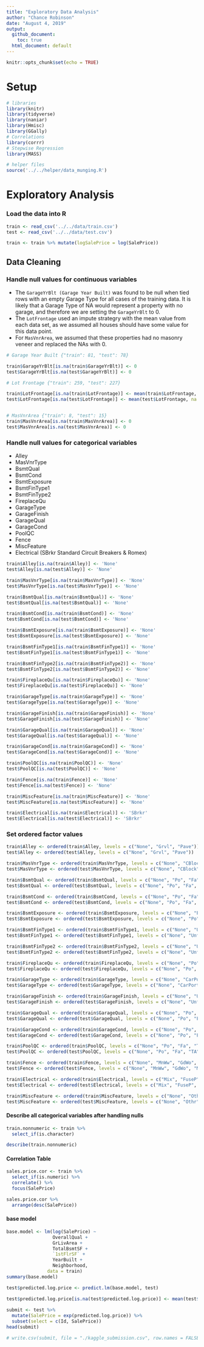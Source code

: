 ```yaml
---
title: "Exploratory Data Analysis"
author: "Chance Robinson"
date: "August 4, 2019"
output: 
  github_document:
    toc: true
  html_document: default
---
```


```r
knitr::opts_chunk$set(echo = TRUE)
```

# Setup

```r
# libraries
library(knitr)
library(tidyverse)
library(naniar)
library(Hmisc)
library(GGally)
# Correlations
library(corrr)
# Stepwise Regression
library(MASS)

# helper files
source('../../helper/data_munging.R')
```

# Exploratory Analysis

### Load the data into R

```r
train <- read_csv('../../data/train.csv')
test <- read_csv('../../data/test.csv')

train <- train %>% mutate(logSalePrice = log(SalePrice))

```




## Data Cleaning

###  Handle null values for continuous variables
- The `GarageYrBlt (Garage Year Built)` was found to be null when tied rows with an empty Garage Type for all cases of the training data.  It is likely that a Garage Type of NA would represent a property with no garage, and therefore we are setting the `GarageYrBlt` to 0.
- The `LotFrontage` used an impute strategry with the mean value from each data set, as we assumed all houses should have some value for this data point.
- For `MasVnrArea`, we assumed that these properties had no masonry veneer and replaced the NAs with 0.

```r
# Garage Year Built {"train": 81, "test": 78}

train$GarageYrBlt[is.na(train$GarageYrBlt)] <- 0
test$GarageYrBlt[is.na(test$GarageYrBlt)] <- 0

# Lot Frontage {"train": 259, "test": 227}

train$LotFrontage[is.na(train$LotFrontage)] <- mean(train$LotFrontage, na.rm=TRUE)
test$LotFrontage[is.na(test$LotFrontage)] <- mean(test$LotFrontage, na.rm=TRUE)


# MasVnrArea {"train": 8, "test": 15}
train$MasVnrArea[is.na(train$MasVnrArea)] <- 0
test$MasVnrArea[is.na(test$MasVnrArea)] <- 0

```


###  Handle null values for categorical variables
- Alley 
- MasVnrType
- BsmtQual 
- BsmtCond
- BsmtExposure
- BsmtFinType1
- BsmtFinType2
- FireplaceQu 
- GarageType
- GarageFinish
- GarageQual
- GarageCond
- PoolQC 
- Fence
- MiscFeature
- Electrical (SBrkr	Standard Circuit Breakers & Romex)

```r

train$Alley[is.na(train$Alley)] <- 'None'
test$Alley[is.na(test$Alley)] <- 'None'

train$MasVnrType[is.na(train$MasVnrType)] <- 'None'
test$MasVnrType[is.na(test$MasVnrType)] <- 'None'

train$BsmtQual[is.na(train$BsmtQual)] <- 'None'
test$BsmtQual[is.na(test$BsmtQual)] <- 'None'

train$BsmtCond[is.na(train$BsmtCond)] <- 'None'
test$BsmtCond[is.na(test$BsmtCond)] <- 'None'

train$BsmtExposure[is.na(train$BsmtExposure)] <- 'None'
test$BsmtExposure[is.na(test$BsmtExposure)] <- 'None'

train$BsmtFinType1[is.na(train$BsmtFinType1)] <- 'None'
test$BsmtFinType1[is.na(test$BsmtFinType1)] <- 'None'

train$BsmtFinType2[is.na(train$BsmtFinType2)] <- 'None'
test$BsmtFinType2[is.na(test$BsmtFinType2)] <- 'None'

train$FireplaceQu[is.na(train$FireplaceQu)] <- 'None'
test$FireplaceQu[is.na(test$FireplaceQu)] <- 'None'

train$GarageType[is.na(train$GarageType)] <- 'None'
test$GarageType[is.na(test$GarageType)] <- 'None'

train$GarageFinish[is.na(train$GarageFinish)] <- 'None'
test$GarageFinish[is.na(test$GarageFinish)] <- 'None'

train$GarageQual[is.na(train$GarageQual)] <- 'None'
test$GarageQual[is.na(test$GarageQual)] <- 'None'

train$GarageCond[is.na(train$GarageCond)] <- 'None'
test$GarageCond[is.na(test$GarageCond)] <- 'None'

train$PoolQC[is.na(train$PoolQC)] <- 'None'
test$PoolQC[is.na(test$PoolQC)] <- 'None'

train$Fence[is.na(train$Fence)] <- 'None'
test$Fence[is.na(test$Fence)] <- 'None'

train$MiscFeature[is.na(train$MiscFeature)] <- 'None'
test$MiscFeature[is.na(test$MiscFeature)] <- 'None'

train$Electrical[is.na(train$Electrical)] <- 'SBrkr'
test$Electrical[is.na(test$Electrical)] <- 'SBrkr'

```

### Set ordered factor values
```r

train$Alley <- ordered(train$Alley, levels = c("None", "Grvl", "Pave"))
test$Alley <- ordered(test$Alley, levels = c("None", "Grvl", "Pave"))

train$MasVnrType <- ordered(train$MasVnrType, levels = c("None", "CBlock", "BrkFace", "BrkCmn", "Stone"))
test$MasVnrType <- ordered(test$MasVnrType, levels = c("None", "CBlock", "BrkFace", "BrkCmn", "Stone"))

train$BsmtQual <- ordered(train$BsmtQual, levels = c("None", "Po", "Fa", "TA", "Gd", "Ex"))
test$BsmtQual <- ordered(test$BsmtQual, levels = c("None", "Po", "Fa", "TA", "Gd", "Ex"))

train$BsmtCond <- ordered(train$BsmtCond, levels = c("None", "Po", "Fa", "TA", "Gd", "Ex"))
test$BsmtCond <- ordered(test$BsmtCond, levels = c("None", "Po", "Fa", "TA", "Gd", "Ex"))

train$BsmtExposure <- ordered(train$BsmtExposure, levels = c("None", "Po", "Fa", "TA", "Gd", "Ex"))
test$BsmtExposure <- ordered(test$BsmtExposure, levels = c("None", "Po", "Fa", "TA", "Gd", "Ex"))

train$BsmtFinType1 <- ordered(train$BsmtFinType1, levels = c("None", "Unf", "LwQ", "Rec", "BLQ", "ALQ", "GLQ"))
test$BsmtFinType1 <- ordered(test$BsmtFinType1, levels = c("None", "Unf", "LwQ", "Rec", "BLQ", "ALQ", "GLQ"))

train$BsmtFinType2 <- ordered(train$BsmtFinType2, levels = c("None", "Unf", "LwQ", "Rec", "BLQ", "ALQ", "GLQ"))
test$BsmtFinType2 <- ordered(test$BsmtFinType2, levels = c("None", "Unf", "LwQ", "Rec", "BLQ", "ALQ", "GLQ"))

train$FireplaceQu <- ordered(train$FireplaceQu, levels = c("None", "Po", "Fa", "TA", "Gd", "Ex"))
test$FireplaceQu <- ordered(test$FireplaceQu, levels = c("None", "Po", "Fa", "TA", "Gd", "Ex"))

train$GarageType <- ordered(train$GarageType, levels = c("None", "CarPort", "2Types", "Basment", "Detchd", "Attchd", "BuiltIn"))
test$GarageType <- ordered(test$GarageType, levels = c("None", "CarPort", "2Types", "Basment", "Detchd", "Attchd", "BuiltIn"))

train$GarageFinish <- ordered(train$GarageFinish, levels = c("None", "Unf", "RFn", "Fin"))
test$GarageFinish <- ordered(test$GarageFinish, levels = c("None", "Unf", "RFn", "Fin"))

train$GarageQual <- ordered(train$GarageQual, levels = c("None", "Po", "Fa", "TA", "Gd", "Ex"))
test$GarageQual <- ordered(test$GarageQual, levels = c("None", "Po", "Fa", "TA", "Gd", "Ex"))

train$GarageCond <- ordered(train$GarageCond, levels = c("None", "Po", "Fa", "TA", "Gd", "Ex"))
test$GarageCond <- ordered(test$GarageCond, levels = c("None", "Po", "Fa", "TA", "Gd", "Ex"))

train$PoolQC <- ordered(train$PoolQC, levels = c("None", "Po", "Fa", "TA", "Gd", "Ex"))
test$PoolQC <- ordered(test$PoolQC, levels = c("None", "Po", "Fa", "TA", "Gd", "Ex"))

train$Fence <- ordered(train$Fence, levels = c("None", "MnWw", "GdWo", "MnPrv", "GdPrv"))
test$Fence <- ordered(test$Fence, levels = c("None", "MnWw", "GdWo", "MnPrv", "GdPrv"))

train$Electrical <- ordered(train$Electrical, levels = c("Mix", "FuseP", "FuseF", "FuseA", "SBrkr"))
test$Electrical <- ordered(test$Electrical, levels = c("Mix", "FuseP", "FuseF", "FuseA", "SBrkr"))

train$MiscFeature <- ordered(train$MiscFeature, levels = c("None", "Othr", "Shed", "Gar2", "TenC"))
test$MiscFeature <- ordered(test$MiscFeature, levels = c("None", "Othr", "Shed", "Gar2", "TenC"))

```

#### Describe all categorical variables after handling nulls
```r

train.nonnumeric <- train %>% 
  select_if(is.character)

describe(train.nonnumeric)

```

#### Correlation Table
```r
sales.price.cor <- train %>%
  select_if(is.numeric) %>%
  correlate() %>%
  focus(SalePrice)

sales.price.cor %>%
  arrange(desc(SalePrice))
```


#### base model
```r
base.model <- lm(log(SalePrice) ~
                 OverallQual +
                 GrLivArea +
                 TotalBsmtSF +
                 `1stFlrSF` + 
                 YearBuilt +
                 Neighborhood,
               data = train)
summary(base.model)

```


```r
test$predicted.log.price <- predict.lm(base.model, test)

test$predicted.log.price[is.na(test$predicted.log.price)] <- mean(test$predicted.log.price, na.rm=TRUE)
  
submit <- test %>%
  mutate(SalePrice = exp(predicted.log.price)) %>%
  subset(select = c(Id, SalePrice))
head(submit)

# write.csv(submit, file = "./kaggle_submission.csv", row.names = FALSE)
```
